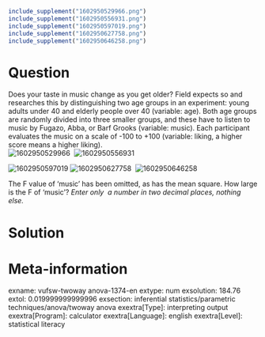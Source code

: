 ```{r, echo = FALSE, results = "hide"}
include_supplement("1602950529966.png")
include_supplement("1602950556931.png")
include_supplement("1602950597019.png")
include_supplement("1602950627758.png")
include_supplement("1602950646258.png")
```

Question
========
Does your taste in music change as you get older? Field expects so and
researches this by distinguishing two age groups in an experiment: young
adults under 40 and elderly people over 40 (variable: age). Both age
groups are randomly divided into three smaller groups, and these have to
listen to music by Fugazo, Abba, or Barf Grooks (variable: music). Each
participant evaluates the music on a scale of -100 to +100 (variable:
liking, a higher score means a higher liking).  
<img src="1602950529966.png" class="fr-fic fr-dii tvcss_2"
alt="1602950529966" />  <img src="1602950556931.png" class="fr-fic fr-dii tvcss_3"
alt="1602950556931" />  
  
<img src="1602950597019.png" class="fr-fic fr-dii tvcss_4"
alt="1602950597019" /> <img src="1602950627758.png" class="fr-fic fr-dii tvcss_5"
alt="1602950627758" />  <img src="1602950646258.png" class="fr-fic fr-dii tvcss_5"
alt="1602950646258" />  
  
The F value of 'music' has been omitted, as has the mean square. How
large is the F of 'music'?* Enter only  a number in two decimal places,
nothing else.*


Solution
========











Meta-information
================
exname: vufsw-twoway anova-1374-en
extype: num
exsolution: 184.76
extol: 0.019999999999996
exsection: inferential statistics/parametric techniques/anova/twoway anova
exextra[Type]: interpreting output
exextra[Program]: calculator
exextra[Language]: english
exextra[Level]: statistical literacy

